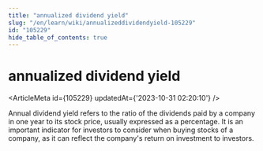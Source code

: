 ```yaml
---
title: "annualized dividend yield"
slug: "/en/learn/wiki/annualizeddividendyield-105229"
id: "105229"
hide_table_of_contents: true
---
```



<Breadcrumbs current="annualized dividend yield" />

# annualized dividend yield

<ArticleMeta id={105229} updatedAt={'2023-10-31 02:20:10'} />
<div className='border-solid border-b border-t-0 my-4 border-[var(--ifm-color-gray-300)]' />

Annual dividend yield refers to the ratio of the dividends paid by a company in one year to its stock price, usually expressed as a percentage. It is an important indicator for investors to consider when buying stocks of a company, as it can reflect the company's return on investment to investors.
